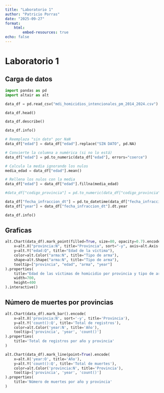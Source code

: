 ```yaml
---
title: "Laboratorio 1"
author: "Patricio Porras"
date: "2025-09-27"
format: 
    html: 
        embed-resources: true
echo: false
---
```


# Laboratorio 1

## Carga de datos

```python
import pandas as pd
import altair as alt
```

```python
data_df = pd.read_csv("mdi_homicidios_intencionales_pm_2014_2024.csv")
```

```python
data_df.head()
```

```python
data_df.describe()
```


```python
data_df.info()
```


```python
# Reemplaza "sin dato" por NaN
data_df["edad"] = data_df["edad"].replace("SIN DATO", pd.NA)

# Convierte la columna a numérica (si no lo está)
data_df["edad"] = pd.to_numeric(data_df["edad"], errors="coerce")

# Calcula la media ignorando los nulos
media_edad = data_df["edad"].mean()

# Rellena los nulos con la media
data_df["edad"] = data_df["edad"].fillna(media_edad)

#data_df["codigo_provincia"] = pd.to_numeric(data_df["codigo_provincia"], errors="0")
```

```python
data_df["fecha_infraccion_dt"] = pd.to_datetime(data_df["fecha_infraccion"], errors="coerce")
data_df["year"] = data_df["fecha_infraccion_dt"].dt.year
```

```python
data_df.info()

```

## Graficas

```python
alt.Chart(data_df).mark_point(filled=True, size=80, opacity=0.7).encode(
    x=alt.X("provincia:N", title="Provincia", sort="-y", axis=alt.Axis(labelAngle=-45)),
    y=alt.Y("edad:Q", title="Edad de la víctima"),
    color=alt.Color("arma:N", title="Tipo de arma"),
    shape=alt.Shape("arma:N", title="Tipo de arma"),
    tooltip=["provincia", "edad", "arma", "year"]
).properties(
    title="Edad de las víctimas de homicidio por provincia y tipo de arma",
    width=700,
    height=400
).interactive()
```

## Número de muertes por provincias

```python
alt.Chart(data_df).mark_bar().encode(
    x=alt.X('provincia:N', sort='-y', title='Provincia'),
    y=alt.Y('count():Q', title='Total de registros'),
    color=alt.Color('year:N', title='Año'),
    tooltip=['provincia', 'year', 'count()']
).properties(
    title='Total de registros por año y provincia'
)
```


```python
alt.Chart(data_df).mark_line(point=True).encode(
    x=alt.X('year:O', title='Año'),
    y=alt.Y('count():Q', title='Total de muertes'),
    color=alt.Color('provincia:N', title='Provincia'),
    tooltip=['provincia', 'year', 'count()']
).properties(
    title='Número de muertes por año y provincia'
)
```